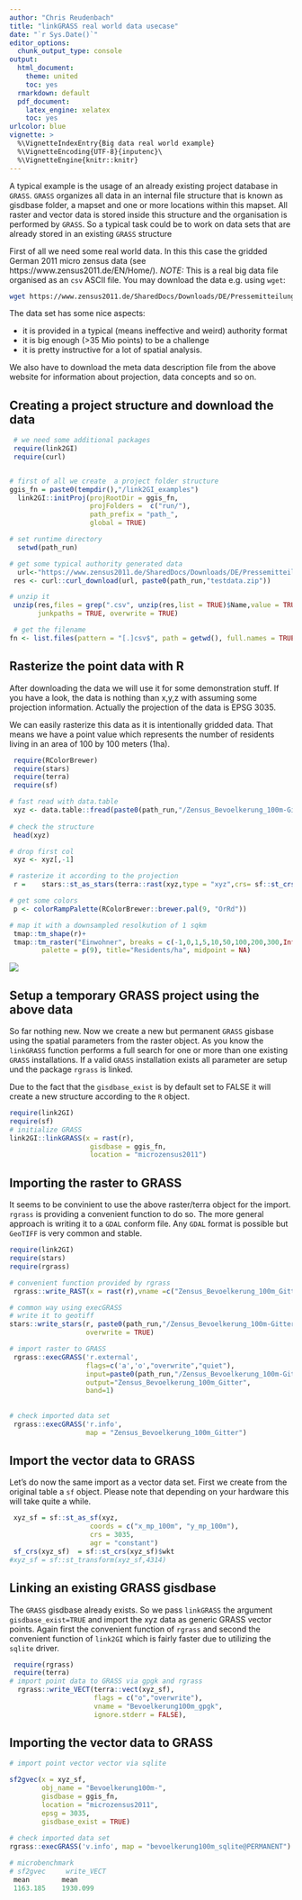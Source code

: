 ```yaml
---
author: "Chris Reudenbach"
title: "linkGRASS real world data usecase"
date: "`r Sys.Date()`"
editor_options:
  chunk_output_type: console
output:
  html_document: 
    theme: united
    toc: yes
  rmarkdown: default
  pdf_document:
    latex_engine: xelatex
    toc: yes
urlcolor: blue
vignette: >
  %\VignetteIndexEntry{Big data real world example}
  %\VignetteEncoding{UTF-8}{inputenc}\
  %\VignetteEngine{knitr::knitr}
---
```



A typical example is the usage of an already existing project database in `GRASS`. `GRASS` organizes all data in an internal file structure that is known as gisdbase folder, a mapset and one or more locations within this mapset. All raster and vector data is stored inside this structure and the organisation is performed by `GRASS`. So a typical task could be to work on data sets that are already stored in an existing `GRASS` structure

First of all we need some real world data. In this this case the gridded German 2011 micro zensus data (see https://www.zensus2011.de/EN/Home/). *NOTE:* This is a real big data file organised as an `csv` ASCII file. You may download the data e.g. using `wget`:

```sh
wget https://www.zensus2011.de/SharedDocs/Downloads/DE/Pressemitteilung/DemografischeGrunddaten/csv_Bevoelkerung_100m_Gitter.zip?__blob=publicationFile&v=3

```
The data set has some nice aspects:

  - it is provided in a typical (means ineffective and weird) authority format
  - it is big enough (>35 Mio points) to be a challenge
  - it is pretty instructive for a lot of spatial analysis. 

We also have to download the meta data description file from the above website for information about projection, data concepts and so on.

## Creating a project structure and download the data 

```r
 # we need some additional packages
 require(link2GI)
 require(curl)


# first of all we create  a project folder structure 
ggis_fn = paste0(tempdir(),"/link2GI_examples")
  link2GI::initProj(projRootDir = ggis_fn, 
                    projFolders =  c("run/"),
                    path_prefix = "path_",
                    global = TRUE)

# set runtime directory
  setwd(path_run)

# get some typical authority generated data 
  url<-"https://www.zensus2011.de/SharedDocs/Downloads/DE/Pressemitteilung/DemografischeGrunddaten/csv_Bevoelkerung_100m_Gitter.zip;jsessionid=294313DDBB57914D6636DE373897A3F2.2_cid389?__blob=publicationFile&v=3"
 res <- curl::curl_download(url, paste0(path_run,"testdata.zip"))

# unzip it
 unzip(res,files = grep(".csv", unzip(res,list = TRUE)$Name,value = TRUE),
       junkpaths = TRUE, overwrite = TRUE)

 # get the filename 
fn <- list.files(pattern = "[.]csv$", path = getwd(), full.names = TRUE)

```


## Rasterize the point data with R

After downloading the data we will use it for some demonstration stuff. If you have a look, the data is nothing than x,y,z with assuming some projection information. Actually the projection of the data is EPSG 3035. 

We can easily rasterize this data as it is intentionally gridded data. That means we have a point value which represents the number of residents living in an area of 100 by 100 meters (1ha).


```r
 require(RColorBrewer)
 require(stars)
 require(terra)
 require(sf)

# fast read with data.table 
 xyz <- data.table::fread(paste0(path_run,"/Zensus_Bevoelkerung_100m-Gitter.csv"))
 
# check the structure
 head(xyz)

# drop first col
 xyz <- xyz[,-1]

# rasterize it according to the projection 
 r =	stars::st_as_stars(terra::rast(xyz,type = "xyz",crs= sf::st_crs(3035)$wkt))

# get some colors
 p <- colorRampPalette(RColorBrewer::brewer.pal(9, "OrRd"))

# map it with a downsampled resolkution of 1 sqkm
 tmap::tm_shape(r)+
 tmap::tm_raster("Einwohner", breaks = c(-1,0,1,5,10,50,100,200,300,Inf),  
		palette = p(9), title="Residents/ha", midpoint = NA) 

```

![](https://raw.githubusercontent.com/r-spatial/link2GI/master/figures/residents.png)


## Setup a temporary GRASS project using the above data

So far nothing new. Now we create a new but permanent `GRASS` gisbase using the spatial parameters from the raster object. As you know the `linkGRASS` function performs a full search for one or more than one existing  `GRASS` installations. If a valid `GRASS` installation exists all parameter are setup und the package `rgrass`  is linked.

Due to the fact that the `gisdbase_exist` is by default set to FALSE it will create a new structure according to the `R` object. 


```r
require(link2GI)
require(sf)
# initialize GRASS 
link2GI::linkGRASS(x = rast(r), 
                    gisdbase = ggis_fn,
                    location = "microzensus2011")   
```


## Importing the raster to GRASS
It seems to be convinient to use the above raster/terra object for the import. `rgrass` is providing a convenient function to do so. The more general approach is writing it to a `GDAL` conform file. Any `GDAL` format is possible but `GeoTIFF` is very common and stable.


```r
require(link2GI)
require(stars)
require(rgrass)

# convenient function provided by rgrass 
 rgrass::write_RAST(x = rast(r),vname =c("Zensus_Bevoelkerung_100m_Gitter"), flags=c("o", "overwrite"))

# common way using execGRASS  
# write it to geotiff
stars::write_stars(r, paste0(path_run,"/Zensus_Bevoelkerung_100m-Gitter.tif"), 
                   overwrite = TRUE)

# import raster to GRASS
 rgrass::execGRASS('r.external',
                   flags=c('a','o',"overwrite","quiet"),
                   input=paste0(path_run,"/Zensus_Bevoelkerung_100m-Gitter.tif"),
                   output="Zensus_Bevoelkerung_100m_Gitter",
                   band=1)
 
  
# check imported data set
 rgrass::execGRASS('r.info',
                   map = "Zensus_Bevoelkerung_100m_Gitter") 

```

## Import the vector data to GRASS

Let's do now the same import as a vector data set. First we create from the original table a `sf` object. Please note that depending on your hardware this will take quite a while.


```r

 xyz_sf = sf::st_as_sf(xyz,
                    coords = c("x_mp_100m", "y_mp_100m"),
                    crs = 3035,
                    agr = "constant")
 sf_crs(xyz_sf)  = sf::st_crs(xyz_sf)$wkt
#xyz_sf = sf::st_transform(xyz_sf,4314)

```

## Linking an existing GRASS gisdbase

The `GRASS` gisdbase already exists. So we pass `linkGRASS` the argument `gisdbase_exist=TRUE` and import the xyz data as generic GRASS vector points. Again first the convenient function of `rgrass` and second the convenient function of `link2GI` which is fairly faster due to utilizing the `sqlite` driver. 


```r
 require(rgrass)
 require(terra)
# import point data to GRASS via gpgk and rgrass
  rgrass::write_VECT(terra::vect(xyz_sf),
                     flags = c("o","overwrite"),
                     vname = "Bevoelkerung100m_gpgk",
                     ignore.stderr = FALSE), 
```


## Importing the vector data to GRASS

```r

# import point vector vector via sqlite 

sf2gvec(x = xyz_sf,
        obj_name = "Bevoelkerung100m-",
        gisdbase = ggis_fn,
        location = "microzensus2011",
        epsg = 3035,
        gisdbase_exist = TRUE)
  
# check imported data set
rgrass::execGRASS('v.info', map = "bevoelkerung100m_sqlite@PERMANENT")   
```

```r
# microbenchmark  
# sf2gvec     write_VECT
 mean        mean   
 1163.185    1930.099
```

